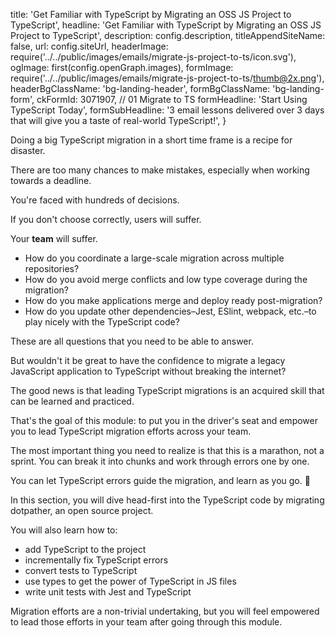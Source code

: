 
  title:
    'Get Familiar with TypeScript by Migrating an OSS JS Project to TypeScript',
  headline:
    'Get Familiar with TypeScript by <span className="bg-gradient-to-l from-sky-50 to-yellow-200 bg-clip-text text-transparent decoration-clone">Migrating an OSS JS</span> Project to TypeScript',
  description: config.description,
  titleAppendSiteName: false,
  url: config.siteUrl,
  headerImage: require('../../public/images/emails/migrate-js-project-to-ts/icon.svg'),
  ogImage: first(config.openGraph.images),
  formImage: require('../../public/images/emails/migrate-js-project-to-ts/thumb@2x.png'),
  headerBgClassName: 'bg-landing-header',
  formBgClassName: 'bg-landing-form',
  ckFormId: 3071907, // 01 Migrate to TS
  formHeadline: 'Start Using TypeScript Today',
  formSubHeadline:
    '3 email lessons delivered over 3 days that will give you a taste of real-world TypeScript!',
}


Doing a big TypeScript migration in a short time frame is a recipe for disaster.

There are too many chances to make mistakes, especially when working towards a deadline.

You're faced with hundreds of decisions.

If you don't choose correctly, users will suffer.

Your **team** will suffer.

- How do you coordinate a large-scale migration across multiple repositories?
- How do you avoid merge conflicts and low type coverage during the migration?
- How do you make applications merge and deploy ready post-migration?
- How do you update other dependencies–Jest, ESlint, webpack, etc.–to play nicely with the TypeScript code?

These are all questions that you need to be able to answer.

But wouldn't it be great to have the confidence to migrate a legacy JavaScript application to TypeScript without breaking the internet?

The good news is that leading TypeScript migrations is an acquired skill that can be learned and practiced.

That's the goal of this module: to put you in the driver's seat and empower you to lead TypeScript migration efforts across your team.

The most important thing you need to realize is that this is a marathon, not a sprint. You can break it into chunks and work through errors one by one.

You can let TypeScript errors guide the migration, and learn as you go. 🤯

In this section, you will dive head-first into the TypeScript code by migrating dotpather, an open source project.

<CheckList className="bg-black/20 bg-opacity-5 lg:px-12 md:px-8 px-5 pb-5 pt-3 lg:-mx-12 md:-mx-8 -mx-5 sm:rounded-lg">

You will also learn how to:

- add TypeScript to the project
- incrementally fix TypeScript errors
- convert tests to TypeScript
- use types to get the power of TypeScript in JS files
- write unit tests with Jest and TypeScript

</CheckList>

Migration efforts are a non-trivial undertaking, but you will feel empowered to lead those efforts in your team after going through this module.
